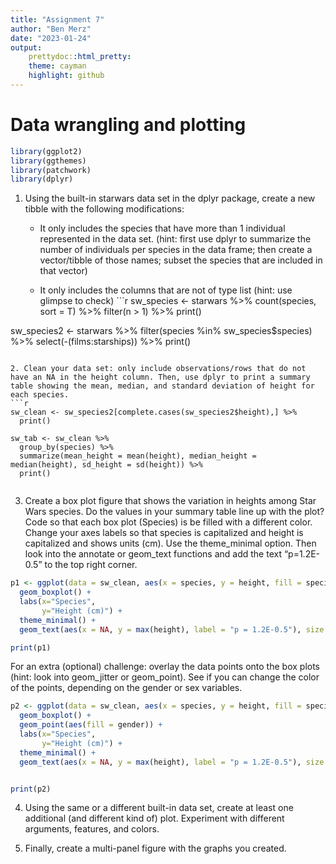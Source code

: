 ```yaml
---
title: "Assignment 7"
author: "Ben Merz"
date: "2023-01-24"
output:
    prettydoc::html_pretty:
    theme: cayman
    highlight: github
---
```

# Data wrangling and plotting

```r
library(ggplot2)
library(ggthemes)
library(patchwork)
library(dplyr)
```


1. Using the built-in starwars data set in the dplyr package, create a new tibble with the following modifications:
    * It only includes the species that have more than 1 individual represented in the data set. (hint: first use dplyr to summarize the number of individuals per species in the data frame; then create a vector/tibble of those names; subset the species that are included in that vector)
    
    * It only includes the columns that are not of type list (hint: use glimpse to check)
```r
sw_species <- starwars %>% 
  count(species, sort = T) %>% 
  filter(n > 1) %>%
  print()

sw_species2 <- starwars %>%
  filter(species %in% sw_species$species) %>%
  select(-(films:starships)) %>%
  print()

```

2. Clean your data set: only include observations/rows that do not have an NA in the height column. Then, use dplyr to print a summary table showing the mean, median, and standard deviation of height for each species.
```r
sw_clean <- sw_species2[complete.cases(sw_species2$height),] %>%
  print()
  
sw_tab <- sw_clean %>% 
  group_by(species) %>%
  summarize(mean_height = mean(height), median_height = median(height), sd_height = sd(height)) %>%
  print()
  
```


3. Create a box plot figure that shows the variation in heights among Star Wars species. Do the values in your summary table line up with the plot? Code so that each box plot (Species) is be filled with a different color. Change your axes labels so that species is capitalized and height is capitalized and shows units (cm). Use the theme_minimal option. Then look into the annotate or geom_text functions and add the text “p=1.2E-0.5” to the top right corner.
```r
p1 <- ggplot(data = sw_clean, aes(x = species, y = height, fill = species)) + 
  geom_boxplot() +
  labs(x="Species",
       y="Height (cm)") +
  theme_minimal() +
  geom_text(aes(x = NA, y = max(height), label = "p = 1.2E-0.5"), size = 3.2)

print(p1)
```


For an extra (optional) challenge: overlay the data points onto the box plots (hint: look into geom_jitter or geom_point). See if you can change the color of the points, depending on the gender or sex variables.

```r
p2 <- ggplot(data = sw_clean, aes(x = species, y = height, fill = species)) + 
  geom_boxplot() +
  geom_point(aes(fill = gender)) +
  labs(x="Species",
       y="Height (cm)") +
  theme_minimal() +
  geom_text(aes(x = NA, y = max(height), label = "p = 1.2E-0.5"), size = 3.2)


print(p2)
```


4. Using the same or a different built-in data set, create at least one additional (and different kind of) plot. Experiment with different arguments, features, and colors.

5. Finally, create a multi-panel figure with the graphs you created.
